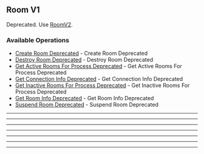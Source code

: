 
## Room V1
Deprecated. Use [RoomV2](https://hathora.dev/api\#tag/RoomV2).

### Available Operations

* [Create Room Deprecated](/typescript/room_v1/create_room_deprecated) - Create Room Deprecated
* [Destroy Room Deprecated](/typescript/room_v1/destroy_room_deprecated) - Destroy Room Deprecated
* [Get Active Rooms For Process Deprecated](/typescript/room_v1/get_active_rooms_for_process_deprecated) - Get Active Rooms For Process Deprecated
* [Get Connection Info Deprecated](/typescript/room_v1/get_connection_info_deprecated) - Get Connection Info Deprecated
* [Get Inactive Rooms For Process Deprecated](/typescript/room_v1/get_inactive_rooms_for_process_deprecated) - Get Inactive Rooms For Process Deprecated
* [Get Room Info Deprecated](/typescript/room_v1/get_room_info_deprecated) - Get Room Info Deprecated
* [Suspend Room Deprecated](/typescript/room_v1/suspend_room_deprecated) - Suspend Room Deprecated

---
<CreateRoomDeprecated />

---
<DestroyRoomDeprecated />

---
<GetActiveRoomsForProcessDeprecated />

---
<GetConnectionInfoDeprecated />

---
<GetInactiveRoomsForProcessDeprecated />

---
<GetRoomInfoDeprecated />

---
<SuspendRoomDeprecated />
